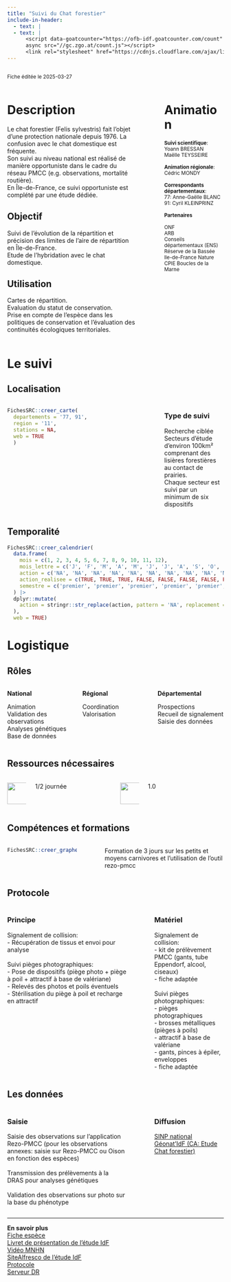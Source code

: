 ```yaml
---
title: "Suivi du Chat forestier"
include-in-header:
  - text: |
  - text: |
      <script data-goatcounter="https://ofb-idf.goatcounter.com/count"
      async src="//gc.zgo.at/count.js"></script>
      <link rel="stylesheet" href="https://cdnjs.cloudflare.com/ajax/libs/font-awesome/6.0.0-beta3/css/all.min.css">
---
```


:::::::::::::: {.columns}
::: {.column width="70%"}
<small>Fiche éditée le 2025-03-27</small>

:::
::: {.column width="5%"}
:::
::: {.column width="25%"}


:::
::::::::::::::


:::::::::::::: {.columns}
::: {.column width="65%"}
# Description

Le chat forestier (Felis sylvestris) fait l'objet d'une protection nationale depuis 1976. La confusion avec le chat domestique est fréquente.<br>Son suivi au niveau national  est réalisé de manière opportuniste dans le cadre du réseau PMCC (e.g. observations, mortalité routière). <br>En Île-de-France, ce suivi opportuniste est complété par une étude dédiée.


## Objectif

Suivi de l'évolution de la répartition et précision des limites de l'aire de répartition en Île-de-France.<br>Etude de l'hybridation avec le chat domestique.

## Utilisation

Cartes de répartition.<br>Evaluation du statut de conservation.<br>Prise en compte de l'espèce dans les politiques de conservation et l'évaluation des continuités écologiques territoriales.
:::
::: {.column width="5%"}
:::
::: {.column width="30%"}
# Animation
<small>
<b>Suivi scientifique</b>:<br>Yoann BRESSAN<br>Maëlle TEYSSEIRE<br><br><b>Animation régionale</b>:<br>Cédric MONDY<br><br><b>Correspondants départementaux</b>:<br>77: Anne-Gaëlle BLANC<br>91: Cyril KLEINPRINZ<br>

<b>Partenaires</b>

ONF<br>ARB<br>Conseils départementaux (ENS)<br>Réserve de la Bassée<br>Ile-de-France Nature<br>CPIE Boucles de la Marne
</small>
:::
::::::::::::::

# Le suivi

## Localisation
:::::::::::::: {.columns}
::: {.column width="67%"}

```r
FichesSRC::creer_carte(
  departements = '77, 91',
  region = '11',
  stations = NA,
  web = TRUE
  )
```

:::
:::{.column width="3%"}
:::
:::{.column width="30%"}
### Type de suivi
Recherche ciblée<br>Secteurs d'étude d'environ 100km²  comprenant des lisières forestières au contact de prairies. <br>Chaque secteur est suivi par un minimum de six dispositifs
:::
::::::::::::::
## Temporalité


```r
FichesSRC::creer_calendrier(
  data.frame(
    mois = c(1, 2, 3, 4, 5, 6, 7, 8, 9, 10, 11, 12),
    mois_lettre = c('J', 'F', 'M', 'A', 'M', 'J', 'J', 'A', 'S', 'O', 'N', 'D'),
    action = c('NA', 'NA', 'NA', 'NA', 'NA', 'NA', 'NA', 'NA', 'NA', 'NA', 'NA', 'NA'),
    action_realisee = c(TRUE, TRUE, TRUE, FALSE, FALSE, FALSE, FALSE, FALSE, FALSE, FALSE, FALSE, TRUE),
    semestre = c('premier', 'premier', 'premier', 'premier', 'premier', 'premier', 'second', 'second', 'second', 'second', 'second', 'second')
  ) |>
  dplyr::mutate(
    action = stringr::str_replace(action, pattern = 'NA', replacement = "")
  ),
  web = TRUE)
```

# Logistique

## Rôles
:::::::::::::: {.columns}
::: {.column width="33%"}
<b>National</b>

Animation<br>Validation des observations<br>Analyses génétiques<br>Base de données
:::
::: {.column width="33%"}
<b>Régional</b>

Coordination<br>Valorisation
:::
::: {.column width="33%"}
<b>Départemental</b>

Prospections<br>Recueil de signalement<br>Saisie des données
:::
::::::::::::::

## Ressources nécessaires

:::::::::::::: {.columns}
::: {.column width="10%"}
<img src="www/history.png" height="50">
:::
::: {.column width="40%"}
  1/2 journée
:::
::: {.column width="10%"}
<img src="www/standing-up-man.png" height="50">
:::
::: {.column width="40%"}
  1.0
:::
::::::::::::::


## Compétences et formations

:::::::::::::: {.columns}
::: {.column width="35%"}

```r
FichesSRC::creer_graphe_expertise('maitrise')
```


:::
::: {.column width="5%"}
:::
::: {.column width="60%"}
Formation de 3 jours sur les petits et moyens carnivores et l'utilisation de l'outil rezo-pmcc
:::
::::::::::::::


## Protocole
:::::::::::::: {.columns}
::: {.column width="60%"}
### Principe

Signalement de collision:<br>- Récupération de tissus et envoi pour analyse<br><br>Suivi pièges photographiques:<br>- Pose de dispositifs (piège photo + piège à poil + attractif à base de valériane)<br>- Relevés des photos et poils éventuels<br>- Stérilisation du piège à poil et recharge en attractif<br>
:::
::: {.column width="5%"}
:::
::: {.column width="35%"}
### Matériel

Signalement de collision:<br>- kit de prélèvement PMCC (gants, tube Eppendorf, alcool, ciseaux)<br>- fiche adaptée<br><br>Suivi pièges photographiques:<br>- pièges photographiques<br>- brosses métalliques (pièges à poils)<br>- attractif à base de valériane<br>- gants, pinces à épiler, enveloppes<br>- fiche adaptée
:::
::::::::::::::



## Les données

:::::::::::::: {.columns}
::: {.column width="60%"}
### Saisie

Saisie des observations sur l'application Rezo-PMCC (pour les observations annexes: saisie sur Rezo-PMCC ou Oison en fonction des espèces)<br><br>Transmission des prélèvements à la DRAS pour analyses génétiques<br><br>Validation des observations sur photo sur la base du phénotype
:::
::: {.column width="5%"}
:::
::: {.column width="35%"}
### Diffusion

<a href='https://openobs.mnhn.fr/' target='_blank'>SINP national</a><br><a href='https://geonature.arb-idf.fr/geonature/#/synthese' target='_blank'>Géonat'IdF (CA: Etude Chat forestier) </a>
:::
::::::::::::::

<hr>

<div class="card">
  <b>En savoir plus</b><br>
  <a href='https://professionnels.ofb.fr/fr/doc-fiches-especes/chat-forestier-felis-silvestris-silvestris' target='_blank'>Fiche espèce</a><br>
  <a href='https://oai-gem.ofb.fr/exl-php/document-affiche/ofb_recherche_oai/OUVRE_DOC/49974?fic=doc00073302.pdf' target='_blank'>Livret de présentation de l'étude IdF</a><br>
  <a href='https://www.youtube.com/watch?v=UopppCJfUHA' target='_blank'>Vidéo MNHN</a><br>
  <a href='https://ged.ofb.fr/share/page/site/etude-chat-forestier-idf/dashboard' target='_blank'>SiteAlfresco de l'étude IdF</a><br>
  <a href='https://ged.ofb.fr/share/s/sY4zG36QS1aDJ34fKNlrhw' target='_blank'>Protocole</a><br>
  <a href='\\SVFCVIN1\DRIDF\05_CONNAISSANCE\PMC\Chat_Forestier
' target='_blank'>Serveur DR</a><br>
</div>
